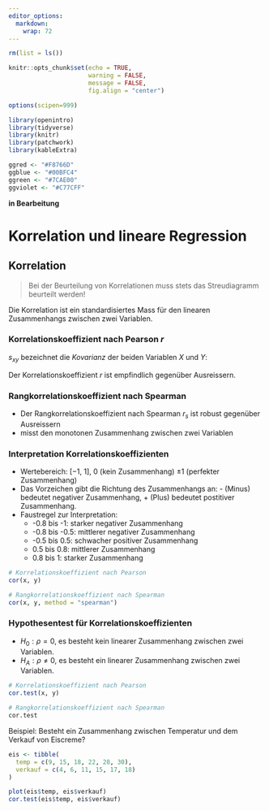 ```yaml
---
editor_options: 
  markdown: 
    wrap: 72
---
```


```r
rm(list = ls())

knitr::opts_chunk$set(echo = TRUE, 
                      warning = FALSE, 
                      message = FALSE,
                      fig.align = "center")

options(scipen=999)

library(openintro)
library(tidyverse)
library(knitr)
library(patchwork)
library(kableExtra)

ggred <- "#F8766D"
ggblue <- "#00BFC4"
ggreen <- "#7CAE00"
ggviolet <- "#C77CFF"
```

**in Bearbeitung**

# Korrelation und lineare Regression

## Korrelation

> Bei der Beurteilung von Korrelationen muss stets das Streudiagramm beurteilt werden!

Die Korrelation ist ein standardisiertes Mass für den linearen Zusammenhangs zwischen zwei Variablen.  
 

### Korrelationskoeffizient nach Pearson $r$ 

\begin{equation}
  r = \frac{s_{xy}}{s_x \times s_y}
  (\#eq:r)
\end{equation}   

$s_{xy}$ bezeichnet die *Kovarianz* der beiden Variablen $X$ und $Y$:

\begin{equation}
  s_{xy} = \frac{1}{n-1} \sum_{i=1}^n (x_i-\bar{x})(y_i-\bar{y})
  (\#eq:covarianz)
\end{equation}

Der Korrelationskoeffizient $r$ ist empfindlich gegenüber Ausreissern.  

### Rangkorrelationskoeffizient nach Spearman
  * Der Rangkorrelationskoeffizient nach Spearman $r_s$ ist robust gegenüber Ausreissern    
  * misst den monotonen Zusammenhang zwischen zwei Variablen   
  
### Interpretation Korrelationskoeffizienten   

* Wertebereich: $[-1, ~1]$, $0$ (kein Zusammenhang) $\pm1$ (perfekter Zusammenhang)   
* Das Vorzeichen gibt die Richtung des Zusammenhangs an: - (Minus) bedeutet negativer Zusammenhang, + (Plus) bedeutet postitiver Zusammenhang.  
* Faustregel zur Interpretation:  
  * -0.8 bis -1: starker negativer Zusammenhang   
  * -0.8 bis -0.5: mittlerer negativer Zusammenhang  
  * -0.5 bis 0.5: schwacher positiver Zusammenhang   
  * 0.5 bis 0.8: mittlerer Zusammenhang   
  * 0.8 bis 1: starker Zusammenhang  
  
```r
# Korrelationskoeffizient nach Pearson
cor(x, y)

# Rangkorrelationskoeffizient nach Spearman
cor(x, y, method = "spearman")
```

### Hypothesentest für Korrelationskoeffizienten  

* $H_0: \rho = 0$, es besteht kein linearer Zusammenhang zwischen zwei Variablen.  
* $H_A: \rho \neq 0$, es besteht ein linearer Zusammenhang zwischen zwei Variablen.   

```r
# Korrelationskoeffizient nach Pearson
cor.test(x, y)

# Rangkorrelationskoeffizient nach Spearman
cor.test
```

Beispiel: Besteht ein Zusammenhang zwischen Temperatur und dem Verkauf von Eiscreme?

```r
eis <- tibble(
  temp = c(9, 15, 18, 22, 28, 30),
  verkauf = c(4, 6, 11, 15, 17, 18)
)

plot(eis$temp, eis$verkauf)
cor.test(eis$temp, eis$verkauf)
```



<br/>
